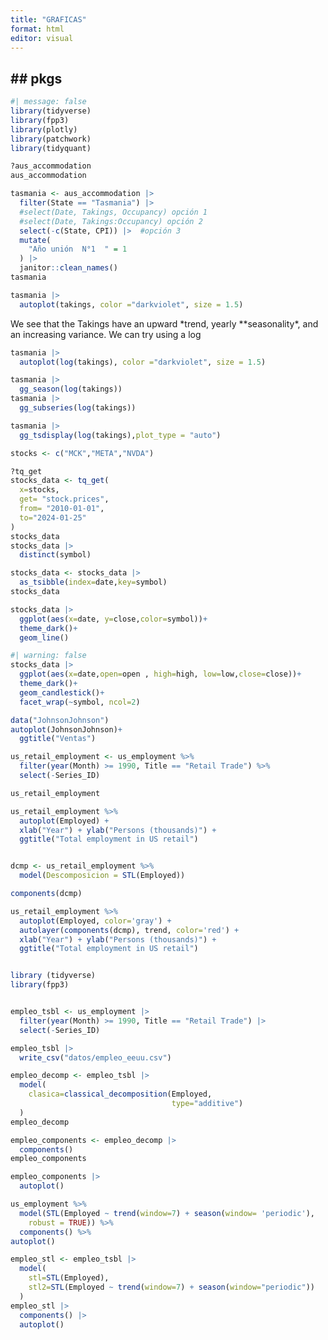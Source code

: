 ```yaml
---
title: "GRAFICAS"
format: html
editor: visual
---
```


## \## pkgs

```r
#| message: false
library(tidyverse)
library(fpp3)
library(plotly)
library(patchwork)
library(tidyquant)
```

```r
?aus_accommodation
aus_accommodation
```

```r
tasmania <- aus_accommodation |> 
  filter(State == "Tasmania") |> 
  #select(Date, Takings, Occupancy) opción 1
  #select(Date, Takings:Occupancy) opción 2
  select(-c(State, CPI)) |>  #opción 3
  mutate(
    "Año unión  N°1  " = 1
  ) |> 
  janitor::clean_names()
tasmania
```

```r
tasmania |> 
  autoplot(takings, color ="darkviolet", size = 1.5)

```

We see that the Takings have an upward \*trend, yearly \*\*seasonality\*, and an increasing variance. We can try using a log

```r
tasmania |> 
  autoplot(log(takings), color ="darkviolet", size = 1.5)
```

```r
tasmania |> 
  gg_season(log(takings))
tasmania |> 
  gg_subseries(log(takings))
```

```r
tasmania |> 
  gg_tsdisplay(log(takings),plot_type = "auto")
```

```r
stocks <- c("MCK","META","NVDA")

?tq_get
stocks_data <- tq_get(
  x=stocks,
  get= "stock.prices",
  from= "2010-01-01",
  to="2024-01-25"
)
stocks_data
stocks_data |> 
  distinct(symbol)

stocks_data <- stocks_data |> 
  as_tsibble(index=date,key=symbol)
stocks_data
```

```r
stocks_data |> 
  ggplot(aes(x=date, y=close,color=symbol))+
  theme_dark()+
  geom_line()


```

```r
#| warning: false
stocks_data |> 
  ggplot(aes(x=date,open=open , high=high, low=low,close=close))+
  theme_dark()+
  geom_candlestick()+
  facet_wrap(~symbol, ncol=2)

```

```r
data("JohnsonJohnson")
autoplot(JohnsonJohnson)+
  ggtitle("Ventas")
```

```r

us_retail_employment <- us_employment %>%
  filter(year(Month) >= 1990, Title == "Retail Trade") %>%
  select(-Series_ID)

us_retail_employment


```

```r
us_retail_employment %>%
  autoplot(Employed) +
  xlab("Year") + ylab("Persons (thousands)") +
  ggtitle("Total employment in US retail")



```

```r
dcmp <- us_retail_employment %>%
  model(Descomposicion = STL(Employed))

components(dcmp)
```

```r


us_retail_employment %>%
  autoplot(Employed, color='gray') +
  autolayer(components(dcmp), trend, color='red') +
  xlab("Year") + ylab("Persons (thousands)") +
  ggtitle("Total employment in US retail")



```

```r
library (tidyverse)
library(fpp3)


empleo_tsbl <- us_employment |> 
  filter(year(Month) >= 1990, Title == "Retail Trade") |> 
  select(-Series_ID)

empleo_tsbl |> 
  write_csv("datos/empleo_eeuu.csv") 
```

```r

empleo_decomp <- empleo_tsbl |> 
  model(
    clasica=classical_decomposition(Employed,
                                    type="additive")
  )
empleo_decomp

```

```r
empleo_components <- empleo_decomp |> 
  components()
empleo_components

empleo_components |> 
  autoplot()
```

```r
us_employment %>%
  model(STL(Employed ~ trend(window=7) + season(window= 'periodic'), 
    robust = TRUE)) %>%
  components() %>%
autoplot()

```

```r

empleo_stl <- empleo_tsbl |> 
  model(
    stl=STL(Employed),
    stl2=STL(Employed ~ trend(window=7) + season(window="periodic"))
  )
empleo_stl |> 
  components() |> 
  autoplot()




```
